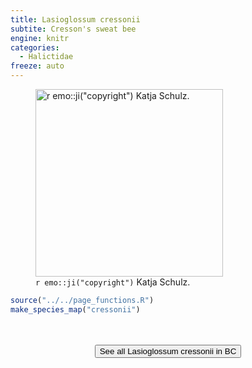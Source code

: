 ```yaml
---
title: Lasioglossum cressonii
subtite: Cresson's sweat bee
engine: knitr
categories:
  - Halictidae
freeze: auto
---
```

![`r emo::ji("copyright")` Katja Schulz.](https://inaturalist-open-data.s3.amazonaws.com/photos/77145305/large.jpeg){height=300}





```r
source("../../page_functions.R")
make_species_map("cressonii")
```
<br><br>
<center>


<a href="https://www.zoology.ubc.ca/entomology/main/Hymenoptera/Halictidae/Lasioglossum%20cressonii.php"><button type="button" class="btn btn-secondary">See all Lasioglossum cressonii in BC <i class="fa-solid fa-arrow-up-right-from-square"></i> </button></a>
</center>
